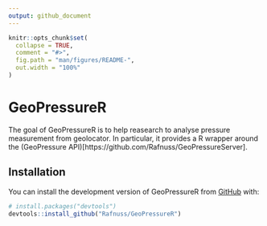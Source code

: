```yaml
---
output: github_document
---
```


<!-- README.md is generated from README.Rmd. Please edit that file -->

```r
knitr::opts_chunk$set(
  collapse = TRUE,
  comment = "#>",
  fig.path = "man/figures/README-",
  out.width = "100%"
)
```

# GeoPressureR

<!-- badges: start -->
<!-- badges: end -->

The goal of GeoPressureR is to help reasearch to analyse pressure measurement from geolocator. In particular, it provides a R wrapper around the (GeoPressure API)[https://github.com/Rafnuss/GeoPressureServer]. 

## Installation

You can install the development version of GeoPressureR from [GitHub](https://github.com/) with:

``` r
# install.packages("devtools")
devtools::install_github("Rafnuss/GeoPressureR")
```

